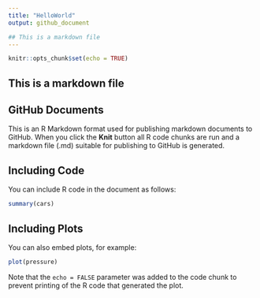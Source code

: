 ```yaml
---
title: "HelloWorld"
output: github_document

## This is a markdown file
---
```


```r
knitr::opts_chunk$set(echo = TRUE)
```

## This is a markdown file


## GitHub Documents


This is an R Markdown format used for publishing markdown documents to GitHub. When you click the **Knit** button all R code chunks are run and a markdown file (.md) suitable for publishing to GitHub is generated.

## Including Code

You can include R code in the document as follows:

```r
summary(cars)
```

## Including Plots

You can also embed plots, for example:

```r
plot(pressure)
```

Note that the `echo = FALSE` parameter was added to the code chunk to prevent printing of the R code that generated the plot.
